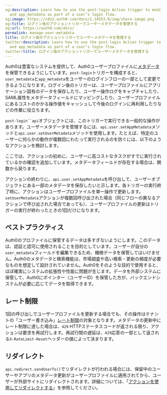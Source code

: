 ```yaml
---
og:description: Learn how to use the post-login Action trigger to modify user_metadata
  and app_metadata as part of a user’s login flow.
og:image: https://cdn2.auth0.com/docs/1.14553.0/img/share-image.png
og:title: ログイン後のアクショントリガーでユーザーメタデータを管理する
og:url: https://auth0.com/docs/
permalink: manage-user-metadata
title: ログイン後のアクショントリガーでユーザーメタデータを管理する
twitter:description: Learn how to use the post-login Action trigger to modify user_metadata
  and app_metadata as part of a user’s login flow.
twitter:title: ログイン後のアクショントリガーでユーザーメタデータを管理する
---
```


Auth0は豊富なシステムを提供して、Auth0ユーザープロファイルに[メタデータ](/users/metadata)を保管できるようにしています。`post-login`トリガーを構成すると、`user_metadata`と`app_metadata`をユーザーのログインフローの一部として変更できるようになります。ログイン後のトリガーは、ユーザープロファイルにアプリケーション固有のデータを保存したり、ユーザー操作ログをキャプチャしたり、SAML属性をメタデータフィールドにマッピングしたり、ユーザープロファイルにあるコストのかかる操作値をキャッシュして今後のログインに再利用したりなどの作業に役立ちます。

`post-login``api`オブジェクトには、このトリガーで実行できる一般的な操作があります。ユーザーメタデータを管理するには、`api.user.setAppMetadata`メソッドと`api.user.setUserMetadata`メソッドを使用します。たとえば、特定のユーザーに何らかの動作が複数回にわたって実行されるのを防ぐには、以下のようなアクションを検討します。



ここでは、アクションの初めに、ユーザーに高コストなタスクがすでに実行されているかの確認を追加しています。メタデータフィールドが存在する場合は、関数から戻ります。

アクションの終わりに、`api.user.setAppMetadata`を呼び出して、ユーザーオブジェクトにある一部のメタデータを保存したいと示します。各トリガーの実行終了時に、アクションはユーザープロファイルを単一操作で更新します。`setUserMetadata`アクションが複数回呼び出された場合（同じフローの異なるアクションで呼び出された場合であっても）、ユーザープロファイルの更新はトリガーの実行が終わったときの1回だけになります。



## ベストプラクティス

Auth0のプロファイルに保管するデータは多すぎないようにします。このデータは、認証と認可に使用されることを目的としています。ユーザーが自分の`user_metadata`フィールドを編集できるため、機微データを保管してはいけません。Auth0のメタデータと検索機能は、市場調査や高い検索・更新の頻度が必要なものを想定して設計されていません。Auth0をそのような目的で使用すると、ほぼ確実にシステムの拡張性や性能に問題が生じます。データを外部システムに保管して、Auth0にポインター（ユーザーID）を保管した方が、バックエンドシステムが必要に応じてデータを取得できます。

## レート制限



1回の呼び出しでユーザープロファイルを更新する場合でも、その操作はテナントの「ユーザー書き込み」[レート制限](/support/policies/rate-limit-policy/management-api-endpoint-rate-limits)の対象となります。メタデータの更新中にレート制限に達した場合は、`429` HTTPステータスコードが返される限り、アクションは要求を再試行します。再試行間の遅延は、`429`応答の一部として返される`X-RateLimit-Reset`ヘッダーの値によって決まります。

## リダイレクト

`api.redirect.sendUserTo()`でリダイレクトが行われる場合には、保留中のユーザーやアプリのメタデータ更新がユーザープロファイルに適用されてから、ユーザーが外部サイトにリダイレクトされます。詳細については、「[アクションを使用してリダイレクトする](/signup-and-login-triggers/login-trigger/redirect-with-actions)」を参照してください。